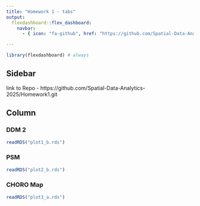 ```yaml
---
title: "Homework 1 - tabs"
output:
  flexdashboard::flex_dashboard:
    navbar:
      - { icon: "fa-github", href: "https://github.com/Spatial-Data-Analytics-2025/Homework1", align: right }

---
```


```r
library(flexdashboard) # always
```

## Sidebar {.sidebar}


link to Repo - https://github.com/Spatial-Data-Analytics-2025/Homework1.git 

## Column {.tabset .tabset-fade}



### DDM 2

```r
readRDS("plot1_b.rds")
```

### PSM 

```r
readRDS("plot2_b.rds")
```

### CHORO Map

```r
readRDS("plot3_a.rds")
```

